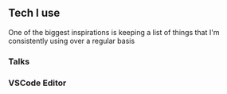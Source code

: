 ## Tech I use

One of the biggest inspirations is keeping a list of things that I'm consistently using over a regular basis

### Talks

### VSCode Editor
